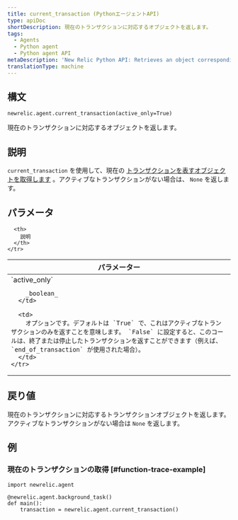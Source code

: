 ```yaml
---
title: current_transaction (PythonエージェントAPI)
type: apiDoc
shortDescription: 現在のトランザクションに対応するオブジェクトを返します。
tags:
  - Agents
  - Python agent
  - Python agent API
metaDescription: 'New Relic Python API: Retrieves an object corresponding to the current transaction, which is used by some other calls.'
translationType: machine
---
```


## 構文

```
newrelic.agent.current_transaction(active_only=True)
```

現在のトランザクションに対応するオブジェクトを返します。

## 説明

`current_transaction` を使用して、現在の [トランザクションを表すオブジェクトを取得します](/docs/accounts-partnerships/education/getting-started-new-relic/glossary#transaction) 。アクティブなトランザクションがない場合は、 `None` を返します。

## パラメータ

<table>
  <thead>
    <tr>
      <th width="25%">
        パラメーター
      </th>

      <th>
        説明
      </th>
    </tr>
  </thead>

  <tbody>
    <tr>
      <td>
        `active_only`

        _boolean_
      </td>

      <td>
        オプションです。デフォルトは `True` で、これはアクティブなトランザクションのみを返すことを意味します。 `False` に設定すると、このコールは、終了または停止したトランザクションを返すことができます（例えば、 `end_of_transaction` が使用された場合）。
      </td>
    </tr>
  </tbody>
</table>

## 戻り値

現在のトランザクションに対応するトランザクションオブジェクトを返します。アクティブなトランザクションがない場合は `None` を返します。

## 例

### 現在のトランザクションの取得 [#function-trace-example]

```
import newrelic.agent

@newrelic.agent.background_task()
def main():
    transaction = newrelic.agent.current_transaction()
```